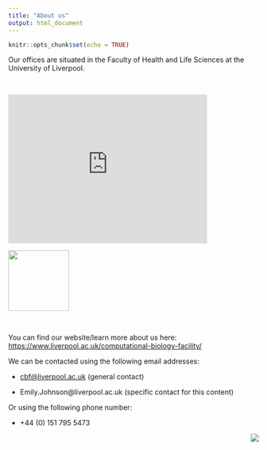 ```yaml
---
title: "About us"
output: html_document
---
```


```r
knitr::opts_chunk$set(echo = TRUE)
```

Our offices are situated in the Faculty of Health and Life Sciences at the University of Liverpool. 

<br>

<iframe src="https://www.google.com/maps/embed?pb=!1m16!1m12!1m3!1d2378.407389253649!2d-2.963564694756717!3d53.40753997996218!2m3!1f0!2f0!3f0!3m2!1i1024!2i768!4f13.1!2m1!1sComputational%20Biology%20Facility%2C%20University%20of%20Liverpool%20MerseyBio%2C%20Crown%20Street%2C%20L69%207ZB!5e0!3m2!1sen!2suk!4v1673915169390!5m2!1sen!2suk" width="400" height="300" style="border:0;" allowfullscreen="" loading="lazy" referrerpolicy="no-referrer-when-downgrade"></iframe>


![](images/uni_liverpool.png){width="122"}

<br>

You can find our website/learn more about us here: <https://www.liverpool.ac.uk/computational-biology-facility/>

We can be contacted using the following email addresses:

-   [cbf\@liverpool.ac.uk](mailto:cbf@liverpool.ac.uk) (general contact)

-   Emily.Johnson\@liverpool.ac.uk (specific contact for this content)

Or using the following phone number:

-   +44 (0) 151 795 5473

<img src="./images/logo.png" style="float: right;"/>
